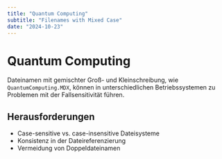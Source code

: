 ```yaml
---
title: "Quantum Computing"
subtitle: "Filenames with Mixed Case"
date: "2024-10-23"
---
```


# Quantum Computing

Dateinamen mit gemischter Groß- und Kleinschreibung, wie `QuantumComputing.MDX`, können in unterschiedlichen Betriebssystemen zu Problemen mit der Fallsensitivität führen.

## Herausforderungen

- Case-sensitive vs. case-insensitive Dateisysteme
- Konsistenz in der Dateireferenzierung
- Vermeidung von Doppeldateinamen
